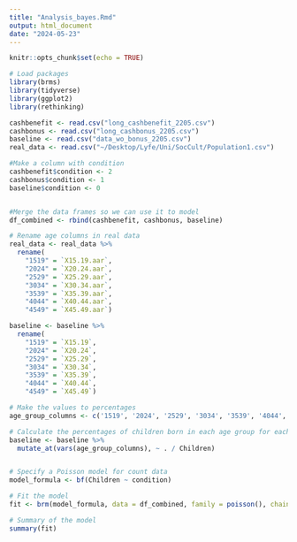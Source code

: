 ```yaml
---
title: "Analysis_bayes.Rmd"
output: html_document
date: "2024-05-23"
---
```


```r
knitr::opts_chunk$set(echo = TRUE)
```

```r
# Load packages
library(brms)
library(tidyverse)
library(ggplot2)
library(rethinking)
```

```r
cashbenefit <- read.csv("long_cashbenefit_2205.csv")
cashbonus <- read.csv("long_cashbonus_2205.csv")
baseline <- read.csv("data_wo_bonus_2205.csv")
real_data <- read.csv("~/Desktop/Lyfe/Uni/SocCult/Population1.csv")
```

```r
#Make a column with condition
cashbenefit$condition <- 2
cashbonus$condition <- 1
baseline$condition <- 0


#Merge the data frames so we can use it to model
df_combined <- rbind(cashbenefit, cashbonus, baseline)
```

```r
# Rename age columns in real data
real_data <- real_data %>%
  rename(
    "1519" = `X15.19.aar`,
    "2024" = `X20.24.aar`,
    "2529" = `X25.29.aar`,
    "3034" = `X30.34.aar`,
    "3539" = `X35.39.aar`,
    "4044" = `X40.44.aar`,
    "4549" = `X45.49.aar`)

baseline <- baseline %>%
  rename(
    "1519" = `X15.19`,
    "2024" = `X20.24`,
    "2529" = `X25.29`,
    "3034" = `X30.34`,
    "3539" = `X35.39`,
    "4044" = `X40.44`,
    "4549" = `X45.49`)

# Make the values to percentages
age_group_columns <- c('1519', '2024', '2529', '3034', '3539', '4044', '4549')
````

```r

# Calculate the percentages of children born in each age group for each municipality
baseline <- baseline %>%
  mutate_at(vars(age_group_columns), ~ . / Children)



````





```r

# Specify a Poisson model for count data
model_formula <- bf(Children ~ condition)

# Fit the model
fit <- brm(model_formula, data = df_combined, family = poisson(), chains = 4, iter = 2000)

# Summary of the model
summary(fit)

```

```r


```

```r

```

```r

```